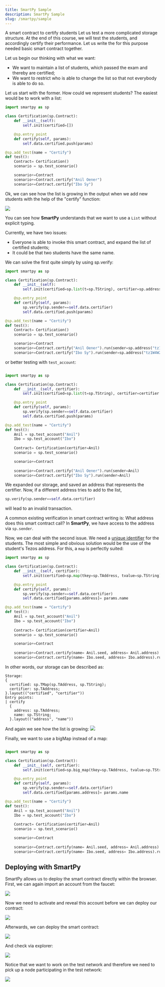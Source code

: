```yaml
---
title: SmartPy Sample
description: SmartPy Sample
slug: /smartpy/sample
---
```


A smart contract to certify students
Let us test a more complicated storage structure. At the end of this course, we will test the students, and accordingly certify their performance. Let us write the for this purpose needed basic smart contract together.

Let us begin our thinking with what we want:

- We want to maintain a list of students, which passed the exam and thereby are certified;
- We want to restrict who is able to change the list so that not everybody is able to do so.

Let us start with the former. How could we represent students? The easiest would be to work with a list:

```python
import smartpy as sp

class Certification(sp.Contract):
    def __init__(self):
        self.init(certified=[])

    @sp.entry_point
    def certify(self, params):
        self.data.certified.push(params)

@sp.add_test(name = "Certify")
def test():
    Contract= Certification()
    scenario = sp.test_scenario()

    scenario+=Contract
    scenario+=Contract.certify("Anil Oener")
    scenario+=Contract.certify("Ibo Sy")
```

Ok, we can see how the list is growing in the output when we add new students with the help of the "certify" function:

![](images/test1.png)

You can see how **SmartPy** understands that we want to use a `List` without explicit typing.

Currently, we have two issues:

- Everyone is able to invoke this smart contract, and expand the list of certified students;
- It could be that two students have the same name.

We can solve the first quite simply by using sp.verify:

```python
import smartpy as sp

class Certification(sp.Contract):
    def __init__(self):
        self.init(certified=sp.list(t=sp.TString), certifier=sp.address("tz1W4W2yFAHz7iGyQvFys4K7Df9mZL6cSKCp"))

    @sp.entry_point
    def certify(self, params):
        sp.verify(sp.sender==self.data.certifier)
        self.data.certified.push(params)

@sp.add_test(name = "Certify")
def test():
    Contract= Certification()
    scenario = sp.test_scenario()

    scenario+=Contract
    scenario+=Contract.certify("Anil Oener").run(sender=sp.address("tz1W4W2yFAHz7iGyQvFys4K7Df9mZL6cSKCp"))
    scenario+=Contract.certify("Ibo Sy").run(sender=sp.address("tz1W4W2yFAHz7iGyQvFys4K7Df9mZL6cSKCp"))
```

or better testing with `test_account`:

```python

import smartpy as sp

class Certification(sp.Contract):
    def __init__(self, certifier):
        self.init(certified=sp.list(t=sp.TString), certifier=certifier.address)

    @sp.entry_point
    def certify(self, params):
        sp.verify(sp.sender==self.data.certifier)
        self.data.certified.push(params)

@sp.add_test(name = "Certify")
def test():
    Anil = sp.test_account("Anil")
    Ibo = sp.test_account("Ibo")
    
    Contract= Certification(certifier=Anil)
    scenario = sp.test_scenario()

    scenario+=Contract
    
    scenario+=Contract.certify("Anil Oener").run(sender=Anil)
    scenario+=Contract.certify("Ibo Sy").run(sender=Anil)
```

We expanded our storage, and saved an address that represents the certifier. Now, if a different address tries to add to the list,

```python
sp.verify(sp.sender==self.data.certifier)
```

will lead to an invalid transaction.

A common existing verification in smart contract writing is: What address does this smart contract call? In **SmartPy**, we have access to the address via `sp.sender`.

Now, we can deal with the second issue. We need a [unique identifier](https://en.wikipedia.org/wiki/Unique_identifier) for the students. The most simple and obvious solution would be the use of the student's Tezos address. For this, a `map` is perfectly suited:

```python
import smartpy as sp

class Certification(sp.Contract):
    def __init__(self, certifier):
        self.init(certified=sp.map(tkey=sp.TAddress, tvalue=sp.TString), certifier=certifier.address)

    @sp.entry_point
    def certify(self, params):
        sp.verify(sp.sender==self.data.certifier)
        self.data.certified[params.address]= params.name

@sp.add_test(name = "Certify")
def test():
    Anil = sp.test_account("Anil")
    Ibo = sp.test_account("Ibo")
    
    Contract= Certification(certifier=Anil)
    scenario = sp.test_scenario()

    scenario+=Contract
    
    scenario+=Contract.certify(name= Anil.seed, address= Anil.address).run(sender=Anil)
    scenario+=Contract.certify(name= Ibo.seed, address= Ibo.address).run(sender=Anil)
```

In other words, our storage can be described as:

```
Storage:
{
  certified: sp.TMap(sp.TAddress, sp.TString);
  certifier: sp.TAddress;
}.layout(("certified", "certifier"))
Entry points:
| certify
  {
    address: sp.TAddress;
    name: sp.TString;
  }.layout(("address", "name"))
```

And again we see how the list is growing:
![](images/test2.png)

Finally, we want to use a bigMap instead of a map:

```python

import smartpy as sp

class Certification(sp.Contract):
    def __init__(self, certifier):
        self.init(certified=sp.big_map(tkey=sp.TAddress, tvalue=sp.TString), certifier=certifier.address)

    @sp.entry_point
    def certify(self, params):
        sp.verify(sp.sender==self.data.certifier)
        self.data.certified[params.address]= params.name

@sp.add_test(name = "Certify")
def test():
    Anil = sp.test_account("Anil")
    Ibo = sp.test_account("Ibo")
    
    Contract= Certification(certifier=Anil)
    scenario = sp.test_scenario()

    scenario+=Contract
    
    scenario+=Contract.certify(name= Anil.seed, address= Anil.address).run(sender=Anil)
    scenario+=Contract.certify(name= Ibo.seed, address= Ibo.address).run(sender=Anil)
```

## Deploying with SmartPy

SmartPy allows us to deploy the smart contract directly within the browser. First, we can again import an account from the faucet:

![](images/faucet.png)

Now we need to activate and reveal this account before we can deploy our contract:

![](images/activate.png)

Afterwards, we can deploy the smart contract:

![](images/origination_result.png)

And check via explorer:

![](images/explorer.png)

Notice that we want to work on the test network and therefore we need to pick up a node participating in the test network:

![](images/node_select.png)

